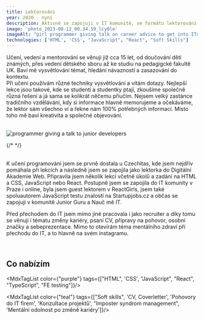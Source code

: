 ```yaml
---
title: Lektorování
year: 2020 - nyní
description: Aktivně se zapojuji v IT komunitě, ve formátu lektorování, mentorování, networkingu a podpory diverzity v IT. Nabízím učení programování i rozvoj soft skills pro začátky v IT.  
image: 'photo_2023-08-12_00.34.59_lcy0le'
imageAlt: "girl programmer giving talk on career advice to get into ITd"
technologies: ['HTML', 'CSS', "JavaScript", "React", "Soft Skills"]
---
```


Učení, vedení a mentorování se věnuji již cca 15 let, od doučování dětí známých, přes vedení dětského sboru až ke studiu na pedagigcké fakultě UK. Baví mě vysvětlování témat, hledání návazností a zasazování do kontextu.    
Při učení používám různé techniky vysvětlování a vítám dotazy. Nejlepší lekce jsou takové, kde se studenti a studentky ptají, zkoušíme společně různá řešení a já sama se kolikrát něčemu přiučím. Nejsem velký zastánce tradičního vzdělávání, kdy si informace hlavně memorujeme a očekáváme, že lektor sám všechno ví a řekne nám 100% potřebných informací. Místo toho mě baví kreativita a společné objevování. 

<br/>
<img src="https://res.cloudinary.com/doqtwlcxw/image/upload/photo_2023-08-12_00.34.21_vdnqnc.jpg" alt="programmer giving a talk to junior developers"/>

{/* <MdxLink url=""></MdxLink> */}

<br/>
K učení programování jsem se prvně dostala u <MdxLink url="https://www.czechitas.cz/">Czechitas</MdxLink>, kde jsem nejdřív pomáhala při lekcích a následně jsem se zapojila jako lektorka do Digitální Akademie Web. Připravila jsem několik lekcí včetně úkolů a zadání na <MdxLink url="https://github.com/Czechitas-podklady-WEB/projekt-Chata-Arnica">HTML a CSS</MdxLink>, JavaScript nebo 
<MdxLink url="https://github.com/Czechitas-podklady-WEB/cviceni-React-weather-app/">React</MdxLink>.    
Postupně jsem se zapojila do IT komunity v Praze i online, byla jsem guest lektorem v <MdxLink url="https://reactgirls.com/ ">ReactGirls</MdxLink>, jsem také spoluautorem JavaScript testu znalostí na <MdxLink url="https://www.startupjobs.cz/test/javascript/">Startupjobs.cz</MdxLink> a občas se zapojuji v komunitě <MdxLink url="https://junior.guru/">Junior Guru</MdxLink> a <MdxLink url="https://naucme.it/">Nauč mě IT</MdxLink>.

<br/>

Před přechodem do IT jsem mimo jiné pracovala i jako recruiter a díky tomu se věnuji i tématu změny kariéry, psaní CV, přípravy na pohovor, osobní značky a sebeprezentace. Mimo to otevírám téma mentálního zdraví při přechodu do IT, a to hlavně na svém <MdxLink url="https://www.instagram.com/marketa_willis/">instagramu</MdxLink>.

<br/>

## Co nabízím

<MdxTagList color={"purple"} tags={["HTML", 'CSS', "JavaScript", "React", "TypeScript", "FE testing"]}/>

<MdxTagList color={"teal"} tags={["Soft skills", 'CV, Coverletter', 'Pohovory do IT firem', 'Konzultace projektů', "Imposter syndrom management", 'Mentální odolnost po změně kariéry']}/>
 